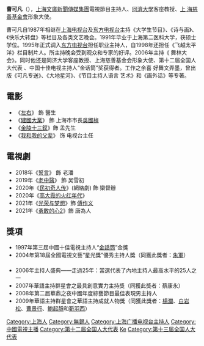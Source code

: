 {{BLP unsourced|time=2021-05-19T1
2:23:35+00:00}}
{{藝人
| 
姓名 = 曹可凡  
| 類型 = 節目主持
| 圖片 = 
| 圖片
尺寸 = 
| 圖片簡介 = 
| 羅馬
拼音 = Cao Ke Fan
| 英文名 = 
| 綽號 = 
| 其他藝名 = 
| 國籍 = {{PRC}}
| 民族 = [[汉族|汉族]]
| 籍貫 = [[江蘇|江蘇]][[無錫|無錫]]
| 出生日期 = {{birth_date_and_age|1963|7|27}}
| 出生地點 = {{CHN}}[[上海市|上海市]]
| 職業 = 主持人
| 語言 = [[吳語|吳語]]、[[普通話|國語]]、[[英語|英語]]
| 教育程度 = [[上海第二醫科大學|上海第二醫科大學]]
| 宗教信仰 = 
| 配偶 =
| 出身地 = 
| 出道作 = 
| 出道日期 = 
| 代表作 = 
| 活躍年代 = 1987年至今
| 經紀公司 = [[上海文化广播影视集团有限公司|上海文化广播影视集团有限公司]]（SMG）
| 網站 = 
| 獎項 =  
| IMDb = 3613628
}}

'''曹可凡'''（{{bd|1963年|7月27日|catIdx=C曹}}），[[上海文廣新聞傳媒集團|上海文廣新聞傳媒集團]]電視節目主持人、[[同濟大學|同濟大學]]客座教授、[[上
海慈善基金會]]形象大使。

曹可凡自1987年相继在[[上海电视台|上海电视台]]及[[上海东方电视台|东方电视台]]主持《大学生节目》、《诗与画》、《快乐大转盘》等栏目及各类文艺晚会。1991年毕业于上海第二医科大学，获硕士学位。1995年正式调入[[上海东方电视台|东方电视台]]担任职业主持人，自1998年还担任《飞越太平洋》栏目制片人。所主持晚会受到观众和专家的好评。2006年主持《
舞林大会》。同时他还是同济大学客座教授、上海慈善基金会形象大使、第十二届全国人大代表
、中国十佳电视主持人“金话筒”奖获得者。工作之余喜
好舞文弄墨，曾出版《可凡专送》、《大地星河》、《节目主持人语言
艺术》和《画外话》等专著。

== 電影 ==
* 《[[左右|左右]]》 飾 醫生 　　
* 《[[建國大業|建國大業]]》 飾 上海市市長[[吳國楨|吳國楨]]
* 《[[金陵十三釵|金陵十三釵]]》飾 孟先生
* 《[[我和我的父辈|我和我的父辈]]》 饰 电视台主任

== 電視劇 ==
* 2018年《[[誓言_(电视剧)|誓言]]》 飾 老潘 　　
* 2019年《[[老中醫|老中醫]]》 飾 吴雪初
* 2020年《[[民初奇人传|民初奇人传]]》(網絡劇) 飾 欒督辦
* 2020年《[[高大霞的火红年代|高大霞的火红年代]]》
* 2021年《[[光荣与梦想_(电视剧)|光荣与梦想]]》飾 [[傅作义|傅作义]]
* 2021年《[[勇敢的心2|勇敢的心2]]》飾 唐為人

== 獎項 ==
* 1997年第三屆中國十佳電視主持人“[[金話筒|金話筒]]”金獎 　　
* 2004年第18屆全國電視文藝“星光獎”優秀主持人獎（同獲此獎者：[[朱軍|朱軍]]） 　　
* 2006年主持人盛典——走過25年：當選代表了內地主持人最高水平的25人之一 　　
* 2007年華語主持群星會之最具創意實力主持獎（同獲此獎者：蔡康永） 　　
* 2008年第二屆華鼎之夜中國年度綜藝節目最佳表現男主持人 　　
* 2009年華語主持群星會之華語主持成就人物獎（同獲此獎者：[[楊瀾|楊瀾]]、[[白岩松|白岩松]]、[[曹景行|曹景行]]、[[鮑起靜|鮑起靜]]和[[靳羽西|靳羽西]]）

{{normdaten}}
{{DEFAULTSORT:cao kefan}}
[[Category:上海人|Category:上海人]]
[[Category:無錫人|Category:無錫人]]
[[Category:上海广播电视台主持人|Category:上海广播电视台主持人]]
[[Category:中國電視主播|Category:中國電視主播]]
[[Category:第十二届全国人大代表|Category:第十二届全国人大代表]]
[[Category:曹姓|Ke]]
[[Category:第十三届全国人大代表|Category:第十三届全国人大代表]]
